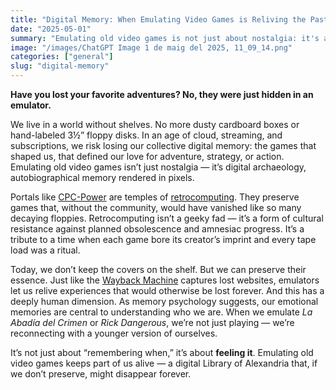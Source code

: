 ```yaml
---
title: "Digital Memory: When Emulating Video Games is Reliving the Past"
date: "2025-05-01"
summary: "Emulating old video games is not just about nostalgia: it's about preserving our collective digital memory and reliving a part of ourselves."
image: "/images/ChatGPT Image 1 de maig del 2025, 11_09_14.png" 
categories: ["general"]
slug: "digital-memory"
---
```


**Have you lost your favorite adventures? No, they were just hidden in an emulator.**

We live in a world without shelves. No more dusty cardboard boxes or hand-labeled 3½” floppy disks. In an age of cloud, streaming, and subscriptions, we risk losing our collective digital memory: the games that shaped us, that defined our love for adventure, strategy, or action. Emulating old video games isn’t just nostalgia — it’s digital archaeology, autobiographical memory rendered in pixels.

Portals like [CPC-Power](https://www.cpc-power.com/index.php?page=detail&num=298) are temples of [retrocomputing](https://en.wikipedia.org/wiki/Retrocomputing). They preserve games that, without the community, would have vanished like so many decaying floppies. Retrocomputing isn’t a geeky fad — it’s a form of cultural resistance against planned obsolescence and amnesiac progress. It’s a tribute to a time when each game bore its creator’s imprint and every tape load was a ritual.

Today, we don’t keep the covers on the shelf. But we can preserve their essence. Just like the [Wayback Machine](https://en.wikipedia.org/wiki/Wayback_Machine) captures lost websites, emulators let us relive experiences that would otherwise be lost forever. And this has a deeply human dimension. As memory psychology suggests, our emotional memories are central to understanding who we are. When we emulate *La Abadía del Crimen* or *Rick Dangerous*, we’re not just playing — we’re reconnecting with a younger version of ourselves.

It’s not just about “remembering when,” it’s about **feeling it**. Emulating old video games keeps part of us alive — a digital Library of Alexandria that, if we don’t preserve, might disappear forever.
